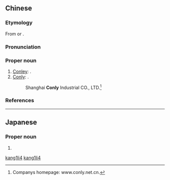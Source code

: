 ==Chinese==
{{zh-forms}}

===Etymology===
From {{etyl|en|zh}} {{m|en|Conley}} or {{m|en|Conly}}.

===Pronunciation===
{{zh-pron
|m=Kānglì
|cat=pn
}}

===Proper noun===
{{zh-proper noun}}

# [[Conley]]: {{non-gloss definition|an English surname}}.
# [[Conly]]: {{non-gloss definition|an English surname}}.
#: Shanghai '''Conly''' Industrial CO., LTD.<ref>Companys homepage: www.conly.net.cn.</ref>

===References===
<references/>

----

==Japanese==
{{ja-kanjitab|康|利}}

===Proper noun===
{{ja-pos|proper|やすとし}}

# {{given name|male|lang=ja|sort=やすとし}}

[[Category:Mandarin terms derived from English|kang1li4]]
[[Category:zh:English surnames|kang1li4]]
